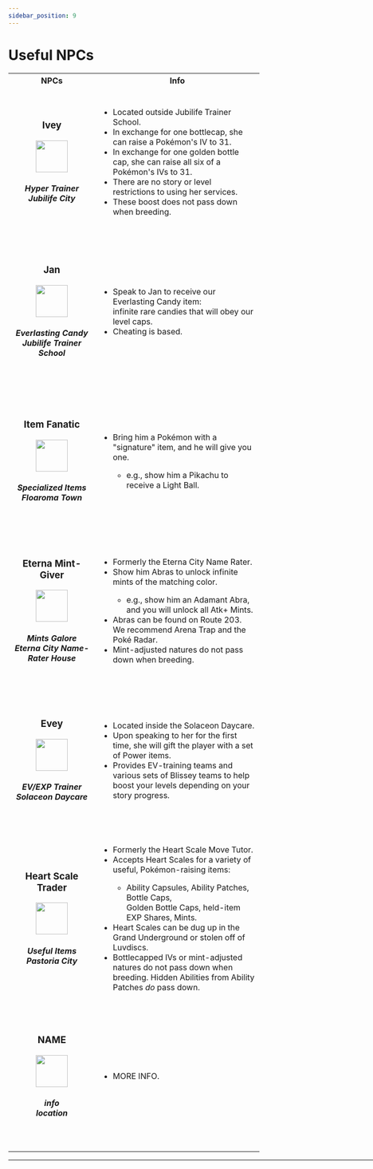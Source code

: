```yaml
---
sidebar_position: 9
---
```


# Useful NPCs

<table>
 <tr>
    <th width="300">NPCs</th>
    <th width="700">Info</th>
  </tr>
  <tr><td align="center" height="300"><h3>Ivey</h3>    
        <img src="https://archives.bulbagarden.net/media/upload/f/f9/Dream_Bottle_Cap_Sprite.png" width="64px" />     
        <h5>Hyper Trainer<br/>
            Jubilife City</h5>     
      </td>
      <td><ul>
        <li>Located outside Jubilife Trainer School.</li>
        <li>In exchange for one bottlecap, she can raise a Pokémon's IV to 31.</li>
        <li>In exchange for one golden bottle cap, she can raise all six of a Pokémon's IVs to 31.</li>
        <li>There are no story or level restrictions to using her services.</li>
        <li>These boost does not pass down when breeding.</li>
        </ul>
      </td>
  </tr>
   <tr><td align="center" height="300"><h3>Jan</h3>    
        <img src="https://archives.bulbagarden.net/media/upload/0/02/Dream_Rare_Candy_Sprite.png" width="64px" />     
        <h5>Everlasting Candy<br/>
            Jubilife Trainer School</h5>     
      </td>
      <td><ul>
        <li>Speak to Jan to receive our Everlasting Candy item:<br/> infinite rare candies that will obey our level caps.</li>
       <li>Cheating is based.</li>
        </ul>
      </td>
  </tr>
  <tr><td align="center" height="300"><h3>Item Fanatic</h3>    
        <img src="https://archives.bulbagarden.net/media/upload/9/9b/Dream_Light_Ball_Sprite.png" width="64px" />     
        <h5>Specialized Items<br/>
            Floaroma Town</h5>     
      </td>
      <td><ul>
        <li>Bring him a Pokémon with a "signature" item, and he will give you one.</li>
        <ul><li>e.g., show him a Pikachu to receive a Light Ball.</li></ul>
        </ul>
      </td>
  </tr>
  <tr><td align="center" height="300"><h3>Eterna Mint-Giver</h3>    
        <img src="https://www.serebii.net/itemdex/sprites/sv/seriousmint.png" width="64px" />     
        <h5>Mints Galore<br/>
            Eterna City Name-Rater House</h5>     
      </td>
      <td><ul>
        <li>Formerly the Eterna City Name Rater.</li>
        <li>Show him Abras to unlock infinite mints of the matching color.</li>
        <ul><li>e.g., show him an Adamant Abra, and you will unlock all Atk+ Mints.</li></ul>
        <li>Abras can be found on Route 203. We recommend Arena Trap and the Poké Radar.</li>
        <li>Mint-adjusted natures do not pass down when breeding.</li>
        </ul>
      </td>
  </tr>
  <tr><td align="center" height="300"><h3>Evey</h3>    
        <img src="https://archives.bulbagarden.net/media/upload/a/ac/Dream_Power_Lens_Sprite.png" width="64px" />     
        <h5>EV/EXP Trainer<br/>
            Solaceon Daycare</h5>     
      </td>
      <td><ul>
        <li>Located inside the Solaceon Daycare.</li>
       <li>Upon speaking to her for the first time, she will gift the player with a set of Power items.</li>
       <li>Provides EV-training teams and various sets of Blissey teams to help boost your levels depending on your story progress.</li>
        </ul>
      </td>
  </tr>
  <tr><td align="center" height="300"><h3>Heart Scale Trader</h3>    
        <img src="https://archives.bulbagarden.net/media/upload/9/9f/Dream_Heart_Scale_Sprite.png" width="64px" />     
        <h5>Useful Items<br/>
            Pastoria City</h5>     
      </td>
      <td><ul>
        <li>Formerly the Heart Scale Move Tutor.</li>
       <li>Accepts Heart Scales for a variety of useful, Pokémon-raising items:</li>
       <ul><li>Ability Capsules, Ability Patches, Bottle Caps,<br/> Golden Bottle Caps, held-item EXP Shares, Mints.</li></ul>
       <li>Heart Scales can be dug up in the Grand Underground or stolen off of Luvdiscs.</li>
       <li>Bottlecapped IVs or mint-adjusted natures do not pass down when breeding. Hidden Abilities from Ability Patches <i>do</i> pass down.</li>
        </ul>
      </td>
  </tr>
  <tr><td align="center" height="300"><h3>NAME</h3>    
        <img src="IMAGE" width="64px" />     
        <h5>info<br/>
            location</h5>     
      </td>
      <td><ul>
        <li>MORE INFO.</li>
        </ul>
      </td>
  </tr>
</table>
<hr width="1000" />
